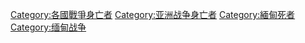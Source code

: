 [[Category:各國戰爭身亡者|Category:各國戰爭身亡者]]
[[Category:亚洲战争身亡者|Category:亚洲战争身亡者]]
[[Category:緬甸死者|Category:緬甸死者]]
[[Category:缅甸战争|Category:缅甸战争]]